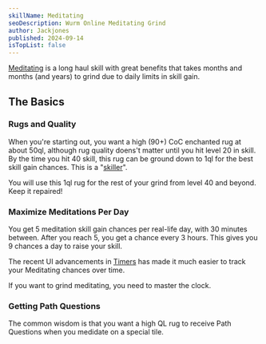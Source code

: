 ```yaml
---
skillName: Meditating
seoDescription: Wurm Online Meditating Grind
author: Jackjones
published: 2024-09-14
isTopList: false
---
```


[Meditating](https://www.wurmpedia.com/index.php/Meditating) is a long haul skill with great benefits that takes months and months (and years) to grind due to daily limits in skill gain.

## The Basics

### Rugs and Quality

When you're starting out, you want a high (90+) CoC enchanted rug at about 50ql, although rug quality doens't matter until you hit level 20 in skill. By the time you hit 40 skill, this rug can be ground down to 1ql for the best skill gain chances. This is a "[skiller](/skills/skilers)".

You will use this 1ql rug for the rest of your grind from level 40 and beyond. Keep it repaired!

### Maximize Meditations Per Day

You get 5 meditation skill gain chances per real-life day, with 30 minutes between. After you reach 5, you get a chance every 3 hours. This gives you 9 chances a day to raise your skill.

The recent UI advancements in [Timers](https://www.wurmpedia.com/index.php/Timers) has made it much easier to track your Meditating chances over time.

If you want to grind meditating, you need to master the clock.

### Getting Path Questions

The common wisdom is that you want a high QL rug to receive Path Questions when you medidate on a special tile.

